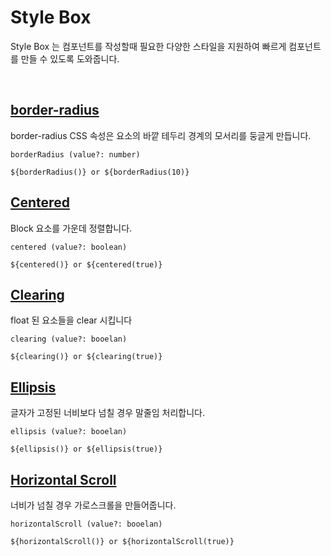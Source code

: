 
<Meta title="Style-Box / molecular" />

# Style Box

Style Box 는 컴포넌트를 작성할때 필요한 다양한 스타일을 지원하여 빠르게 컴포넌트를 만들 수 있도록 도와줍니다.

<br />

## [border-radius](https://developer.mozilla.org/ko/docs/Web/CSS/border-radius)

border-radius CSS 속성은 요소의 바깥 테두리 경계의 모서리를 둥글게 만듭니다.

```
borderRadius (value?: number)

${borderRadius()} or ${borderRadius(10)}
```

## [Centered](#centered)

Block 요소를 가운데 정렬합니다.

```
centered (value?: boolean)

${centered()} or ${centered(true)}
```

## [Clearing](#clearing)

float 된 요소들을 clear 시킵니다

```
clearing (value?: booelan)

${clearing()} or ${clearing(true)}
```

## [Ellipsis](#ellipsis)

글자가 고정된 너비보다 넘칠 경우 말줄임 처리합니다.

```
ellipsis (value?: booelan)

${ellipsis()} or ${ellipsis(true)}
```

## [Horizontal Scroll](#horizontal-scroll)

너비가 넘칠 경우 가로스크롤을 만들어줍니다.

```
horizontalScroll (value?: booelan)

${horizontalScroll()} or ${horizontalScroll(true)}
```
